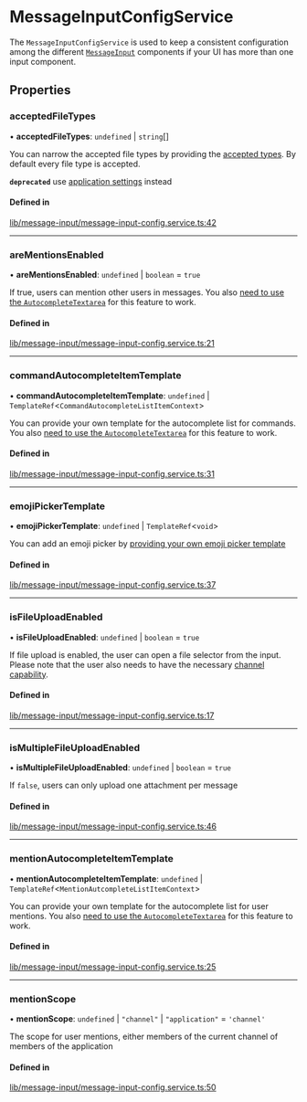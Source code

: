 # MessageInputConfigService

The `MessageInputConfigService` is used to keep a consistent configuration among the different [`MessageInput`](../components/MessageInputComponent.mdx) components if your UI has more than one input component.

## Properties

### acceptedFileTypes

• **acceptedFileTypes**: `undefined` \| `string`[]

You can narrow the accepted file types by providing the [accepted types](https://developer.mozilla.org/en-US/docs/Web/HTML/Element/input/file#accept). By default every file type is accepted.

**`deprecated`** use [application settings](https://getstream.io/chat/docs/javascript/app_setting_overview/?language=javascript#file-uploads) instead

#### Defined in

[lib/message-input/message-input-config.service.ts:42](https://github.com/GetStream/stream-chat-angular/blob/e7d855b/projects/stream-chat-angular/src/lib/message-input/message-input-config.service.ts#L42)

___

### areMentionsEnabled

• **areMentionsEnabled**: `undefined` \| `boolean` = `true`

If true, users can mention other users in messages. You also [need to use the `AutocompleteTextarea`](../concepts/opt-in-architecture.mdx) for this feature to work.

#### Defined in

[lib/message-input/message-input-config.service.ts:21](https://github.com/GetStream/stream-chat-angular/blob/e7d855b/projects/stream-chat-angular/src/lib/message-input/message-input-config.service.ts#L21)

___

### commandAutocompleteItemTemplate

• **commandAutocompleteItemTemplate**: `undefined` \| `TemplateRef`<`CommandAutocompleteListItemContext`\>

You can provide your own template for the autocomplete list for commands. You also [need to use the `AutocompleteTextarea`](../concepts/opt-in-architecture.mdx) for this feature to work.

#### Defined in

[lib/message-input/message-input-config.service.ts:31](https://github.com/GetStream/stream-chat-angular/blob/e7d855b/projects/stream-chat-angular/src/lib/message-input/message-input-config.service.ts#L31)

___

### emojiPickerTemplate

• **emojiPickerTemplate**: `undefined` \| `TemplateRef`<`void`\>

You can add an emoji picker by [providing your own emoji picker template](../code-examples/emoji-picker.mdx)

#### Defined in

[lib/message-input/message-input-config.service.ts:37](https://github.com/GetStream/stream-chat-angular/blob/e7d855b/projects/stream-chat-angular/src/lib/message-input/message-input-config.service.ts#L37)

___

### isFileUploadEnabled

• **isFileUploadEnabled**: `undefined` \| `boolean` = `true`

If file upload is enabled, the user can open a file selector from the input. Please note that the user also needs to have the necessary [channel capability](https://getstream.io/chat/docs/javascript/channel_capabilities/?language=javascript).

#### Defined in

[lib/message-input/message-input-config.service.ts:17](https://github.com/GetStream/stream-chat-angular/blob/e7d855b/projects/stream-chat-angular/src/lib/message-input/message-input-config.service.ts#L17)

___

### isMultipleFileUploadEnabled

• **isMultipleFileUploadEnabled**: `undefined` \| `boolean` = `true`

If `false`, users can only upload one attachment per message

#### Defined in

[lib/message-input/message-input-config.service.ts:46](https://github.com/GetStream/stream-chat-angular/blob/e7d855b/projects/stream-chat-angular/src/lib/message-input/message-input-config.service.ts#L46)

___

### mentionAutocompleteItemTemplate

• **mentionAutocompleteItemTemplate**: `undefined` \| `TemplateRef`<`MentionAutcompleteListItemContext`\>

You can provide your own template for the autocomplete list for user mentions. You also [need to use the `AutocompleteTextarea`](../concepts/opt-in-architecture.mdx) for this feature to work.

#### Defined in

[lib/message-input/message-input-config.service.ts:25](https://github.com/GetStream/stream-chat-angular/blob/e7d855b/projects/stream-chat-angular/src/lib/message-input/message-input-config.service.ts#L25)

___

### mentionScope

• **mentionScope**: `undefined` \| ``"channel"`` \| ``"application"`` = `'channel'`

The scope for user mentions, either members of the current channel of members of the application

#### Defined in

[lib/message-input/message-input-config.service.ts:50](https://github.com/GetStream/stream-chat-angular/blob/e7d855b/projects/stream-chat-angular/src/lib/message-input/message-input-config.service.ts#L50)
